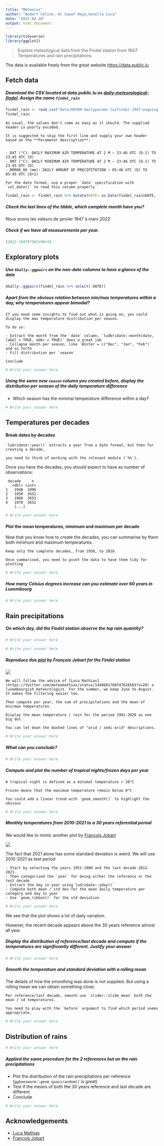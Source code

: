 ```yaml
---
title: "Meteolux"
author: "Bodart Céline, Al Sawaf Haya,Gonella Luca"
date: "2022-04-28"
output: html_document
---
```


```r
library(tidyverse)
library(ggplot2)
```

> Explore meteological data from the Findel station from 1947: Temperatures and rain precipitations

The data is available freely from the great website <https://data.public.lu>

## Fetch data

##### Download the CSV located at data.public.lu as [daily-meteorological-findel](https://data.public.lu/fr/datasets/daily-meteorological-parameters-luxembourg-findel-airport-wmo-id-06590/). Assign the name `findel_rain`

```r
findel_rain <- read_csv("data/06590-dailyparams-luxfindel-1947-ongoing.csv", locale=locale(encoding="latin1"))
findel_rain
```

```block
As usual, the values don't come as easy as it should. The supplied header is poorly encoded.

It is suggested to skip the first line and supply your own header based on the **Parameter description**:


- DXT (°C): DAILY MAXIMUM AIR TEMPERATURE AT 2 M – 23:46 UTC (D-1) TO 23:45 UTC (D)
- DNT (°C): DAILY MINIMUM AIR TEMPERATURE AT 2 M – 23:46 UTC (D-1) TO 23:45 UTC (D)
- DRR06_06 (mm): DAILY AMOUNT OF PRECIPITATION – 05:46 UTC (D) TO 05:45 UTC (D+1)

For the date format, use a proper `date` specification with `col_date()` to read this column properly
```

```r
findel_rain <- findel_rain %>% mutate(DATE= as.Date(findel_rain$DATE, format= "%d.%m.%Y" )) %>% rename("T°max (°C) " = "DXT (°C)", "T°min (°C)" = "DNT (°C)", "Rain (mm)" = "DRR06_06 (mm)")
```



##### Check the last lines of the tibble, which complete month have you?

Nous avons les valeurs de janvier 1947 à mars 2022


##### Check if we have all measurements per year.

```r

(2022-1947)*365+90+19


```

## Exploratory plots

##### Use `GGally::ggpairs` on the non-date columns to have a glance of the date

```r
GGally::ggpairs(findel_rain %>% select(-DATE))
```

##### Apart from the obvious relation between min/max temperatures within a day, why temperatures appear bimodal?

```block
If you need some insights to find out what is going on, you could display the max temperature distribution per season.

To do so:

- Extract the month from the `date` column, `ludbridate::month(date, label = TRUE, abbr = TRUE)` does a great job
- Collapse month per season, like `Winter = c("Dec", "Jan", "Feb")` and so forth
- Fill distribution per `season`

Conclude
```

```r
# Write your answer here
```

##### Using the same new `season` column you created before, display the distribution per season of the daily temperature difference

-   Which season has the minimal temperature difference within a day?

```r
# Write your answer here
```

## Temperatures per decades

#### Break dates by decades

```block
`lubridate::year()` extracts a year from a date format, but then for creating a decade,

you need to think of working with the relevant module (`%%`).
```

Once you have the decades, you should expect to have as number of observations:

     decade     n
       <dbl> <int>
    1   1940  1096
    2   1950  3652
    3   1960  3653
    4   1970  3652
        [...]

```r
# Write your answer here
```

#### Plot the mean temperatures, minimum and maximum per decade

Now that you know how to create the decades, you can summarise by them both minimum and maximum temperatures.

```block
Keep only the complete decades, from 1950, to 2010.

Once summarised, you need to pivot the data to have them tidy for plotting
```

```r
# Write your answer here
```

##### How many Celsius degrees increase can you estimate over 60 years in Luxembourg

```r
# Write your answer here
```

## Rain precipitations

##### On which day, did the Findel station observe the top rain quantity?

```r
# Write your answer here
```

```r
# Write your answer here
```

##### Reproduce this [plot](https://twitter.com/Francois_Jobard/status/1440246462361726980) by François Jobart for the Findel station

![](https://pbs.twimg.com/media/E_zGK4nVUAsL7Du?format=png&name=900x900)

```block
We will follow the advice of [Luca Mathias](https://twitter.com/meteomathias/status/1440681768747626503?s=20) a luxembourgish meteorologist. For the summer, we keep June to August. It makes the filtering easier too.

Then compute per year, the sum of precipitations and the mean of min/max temperatures.

Display the mean temperature / rain for the period 1991-2020 as one big dot.

You can let down the dashed lines of "arid / semi-arid" descriptions.
```

```r
# Write your answer here
```

##### What can you conclude?

```r
# Write your answer here
```

##### Compute and plot the number of tropical nights/frozen days per year

```block
A tropical night is defined as a minimal temperature > 20°C

Frozen means that the maximum temperature remain below 0°C

You could add a linear trend with `geom_smooth()` to highlight the obvious
```

```r
# Write your answer here
```

##### Monthly temperatures from 2010-2021 to a 30 years referential period

We would like to mimic another plot by [François Jobart](https://twitter.com/Francois_Jobard/status/1479708565849923586?s=20&t=rqxYEY6G36TDe93vnWcnzQ)

![](https://pbs.twimg.com/media/FIj6-k2WUAMy4zL?format=png&name=medium)

The fact that 2021 alone has some standard deviation is weird. We will use 2010-2021 as test period

```block
- Start by selecting the years 1951-1980 and the last decade 2012-2021.
- Then categorised the `year` for being either the reference or the test decade
- Extract the day in year using ludridate::yday()`
- Compute both mean / std dev for the mean daily temperature per category and day in year
- Use `geom_ribbon()` for the std deviation
```

```r
# Write your answer here
```

We see that the plot shows a lot of daily variation.

However, the recent decade appears above the 30 years reference almost all year.

##### Display the distribution of reference/last decade and compute if the temperatures are significantly different. Justify your answer

```r
# Write your answer here
```

##### Smooth the temperature and standard deviation with a rolling mean

The details of how the smoothing was done is not supplied. But using a rolling mean we can obtain something close.

```block
Per reference/last decade, smooth use `slider::slide_mean` both the mean / sd temperatures.

You need to play with the `before` argument to find which period seems appropriate.

```

```r
# Write your answer here
```

## Distribution of rains

```r
# Write your answer here
```

##### Applied the same procedure for the 2 references but on the rain precipitations

-   Plot the distribution of the rain precipitations per reference (`ggbeeswarm::geom_quasirandom()` is great)
-   Test if the means of both the 30 years reference and last decade are different
-   Conclude

```r
# Write your answer here
```

## Acknowledgements

-   [Luca Mathias](https://twitter.com/meteomathias)
-   [François Jobart](https://twitter.com/Francois_Jobard)
